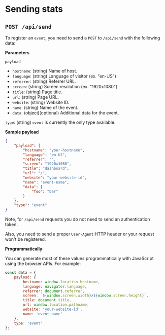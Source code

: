 # Sending stats

## `POST /api/send`

To register an `event`, you need to send a `POST` to `/api/send` with
the following data:

**Parameters**

`payload`

- `hostname`: (string) Name of host.
- `language`: (string) Language of visitor (ex. "en-US")
- `referrer`: (string) Referrer URL.
- `screen`: (string) Screen resolution (ex. "1920x1080")
- `title`: (string) Page title.
- `url`: (string) Page URL.
- `website`: (string) Website ID.
- `name`: (string) Name of the event.
- `data`: (object)(optional) Additional data for the event.

`type`: (string) `event` is currently the only type available.

**Sample payload**

```json
{
    "payload": {
        "hostname": "your-hostname",
        "language": "en-US",
        "referrer": "",
        "screen": "1920x1080",
        "title": "dashboard",
        "url": "/",
        "website": "your-website-id",
        "name": "event-name",
        "data": {
            "foo": "bar"
        }
    },
    "type": "event"
}
```

Note, for `/api/send` requests you do not need to send an
authentication token.

Also, you need to send a proper `User-Agent` HTTP header or
your request won't be registered.

**Programmatically**

You can generate most of these values programmatically with JavaScript using the browser APIs. For example:

```js
const data = {
    payload: {
        hostname: window.location.hostname,
        language: navigator.language,
        referrer: document.referrer,
        screen: `${window.screen.width}x${window.screen.height}`,
        title: document.title,
        url: window.location.pathname,
        website: 'your-website-id',
        name: 'event-name'
    },
    type: 'event'
};
```
